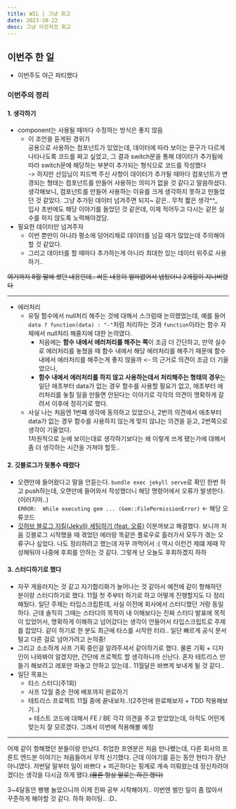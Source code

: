 ```yaml
---
title: WIL | 그냥 회고
date: 2023-10-22
desc: 그냥 이것저것 회고
---
```


## **이번주 한 일**

- 이번주도 야근 파티했다

### **이번주의 정리**

#### 1. 생각하기

- component는 사용될 때마다 수정하는 방식은 좋지 않음
  - 이 조언을 듣게된 경위가 <br/> 공용으로 사용하는 컴포넌트가 있었는데, 데이터에 따라 보이는 문구가 다르게 나타나도록 코드를 짜고 싶었고, 그 결과 switch문을 통해 데이터가 추가됨에 따라 switch문에 해당하는 부분이 추가되는 형식으로 코드를 작성했다 <br/> -> 하지만 선임님이 피드백 주신 사항이 데이터가 추가될 때마다 컴포넌트가 변경되는 형태는 컴포넌트를 만들어 사용하는 의미가 없을 것 같다고 말씀하셨다. <br/> 생각해보니, 컴포넌트를 만들어 사용하는 이유를 크게 생각하지 못하고 만들었던 것 같았다. 그냥 추가된 데이터 넘겨주면 되지~ 같은.. 무척 짧은 생각^^,, <br/> 입사 초반에도 해당 이야기를 들었던 것 같은데, 이제 적어두고 다시는 같은 실수를 하지 않도록 노력해야겠담.
- 필요한 데이터만 넘겨주자
  - 이번 뿐만이 아니라 평소에 덩어리채로 데이터를 넘길 때가 많았는데 주의해야할 것 같았다.
  - 그리고 데이터를 할 때마다 추가하는게 아니라 최대한 있는 데이터 위주로 사용하기..

~~여기까지 8월 말에 썼던 내용인데.. 써둔 내용이 얼마없어서 냅뒀더니 2개월이 지나버렸다~~

<hr />

- 에러처리
  - 유틸 함수에서 null처리 해주는 것에 대해서 스크럼때 논의했었는데, 예를 들어 `data ? function(data) : "-"`처럼 처리하는 것과 `function`이라는 함수 자체에서 null처리 해줄지에 대한 논의였다.
    - 처음에는 **함수 내에서 에러처리를 해주는 쪽**이 조금 더 간단하고, 만약 실수로 에러처리를 놓쳤을 때 함수 내에서 해당 에러처리를 해주기 때문에 함수 내에서 에러처리를 해주는게 좋지 않을까 <- 의 근거로 의견이 조금 더 기울었으나,
    - **함수 내에서 에러처리를 하지 않고 사용하는데서 처리해주는 형태의 경우**는 일단 애초부터 data가 없는 경우 함수를 사용할 필요가 없고, 애초부터 에러처리를 놓칠 일을 만들면 안된다는 이야기로 각각의 의견이 명확하게 갈려서 이후에 정히기로 했다.
  - 사실 나는 처음엔 1번쨰 생각에 동의하고 있었으나, 2번의 의견에서 애초부터 data가 없는 경우 함수를 사용하지 않는게 맞지 않냐는 의견을 듣고, 2번쪽으로 생각이 기울었다.<br/> 1차원적으로 눈에 보이는대로 생각하기보다는 왜 이렇게 쓰게 됐는가에 대해서 좀 더 생각하는 시간을 가져야 할듯..

#### 2. 깃블로그가 뒷통수 때렸다

- 오랜만에 들어왔다고 말을 안듣는다. `bundle exec jekyll serve`로 확인 한번 하고 push하는데, 오랜만에 들어와서 작성했더니 해당 명령어에서 오류가 발생한다. (이러지마..)<br/> `ERROR:  While executing gem ... (Gem::FilePermissionError)` <- 해당 오류코드
- [깃허브 블로그 지킬(Jekyll) 세팅하기 (feat. 오류)](https://velog.io/@hsecode/%EA%B9%83%ED%97%88%EB%B8%8C-%EB%B8%94%EB%A1%9C%EA%B7%B8-%EC%A7%80%ED%82%ACJekyll-%EC%84%B8%ED%8C%85%ED%95%98%EA%B8%B0-feat.-%EC%98%A4%EB%A5%98) 이분꺼보고 해결했다. 보니까 처음 깃블로그 시작했을 때 겪었던 에러랑 똑같은 플로우로 흘러가서 모두가 겪는 오류구나 싶었다. 나도 정리하려고 했는데 자꾸 까먹어서 :( 역시 이런건 제떄 제때 작성해둬야 나중에 후회를 안하는 것 같다. 그렇게 난 오늘도 후회하겠지 하하

#### 3. 스터디하기로 했다

- 자꾸 게을러지는 것 같고 자기합리화가 늘어나는 것 같아서 예전에 같이 항해하던 분이랑 스터디하기로 했다. 11월 첫 주부터 하기로 하고 어떻게 진행할지도 다 정리해뒀다. 일단 주제는 타입스크립튼데, 사실 이전에 회사에서 스터디했던 거랑 동일하다. 근데 솔직히 그때는 스터디의 목적이 내 이해보다는 진짜 스터디 발표에 목적이 있었어서, 명확하게 이해하고 넘어갔다는 생각이 안들어서 타입스크립트로 주제를 잡았다. 같이 하기로 한 분도 최근에 타스를 시작한 터라.. 일단 빠르게 공식 문서 털고 다른 걸로 넘어가려고 논의중!
- 그리고 소소하게 사프 기획 중인걸 알려주셔서 같이하기로 했다. 물론 기획 + 디자인이 나와봐야 알겠지만, 간단에 프로젝트 할 생각하니까 신난다. 혼자 테트리스 만들기 해보려고 레포만 파놓고 안하고 있는데.. 11월달은 바쁘게 보내게 될 것 같다..
- 일단 목표는
  - 타스 스터디(주1회)
  - 사프 12월 중순 전에 배포까지 완료하기
  - 테트리스 프로젝트 11월 중에 끝내보자..!(2주안에 완료해보자 + TDD 적용해보기..)<br/> + 테스트 코드에 대해서 FE / BE 각각 의견을 주고 받았었는데, 아직도 어떤게 맞는지 잘 모르겠다. 그래서 이번에 적용해볼 예정

<hr />

어제 같이 항해했던 분들이랑 만났다. 취업한 프엔분은 처음 만나뵀는데, 다른 회사의 프론트 엔드분 이야기는 처음들어서 무척 신기했다. 근데 이야기를 듣는 동안 현타가 장난아니였다. 저번달 말부터 일이 바쁘다 + 피곤하다는 핑계로 계속 미뤄왔는데 정신차려야겠다는 생각을 다시금 하게 됐다.~~(물론 항상 말로는 하긴 했다)~~<br/>

3~4달동안 팽팽 놀았으니까 이제 진짜 공부 시작해야지.. 이번엔 벌인 일이 좀 많아서 꾸준하게 해야할 것 같다. 하하 화이팅.. :D..
